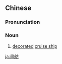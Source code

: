 {{also|画舫}}
==Chinese==
{{zh-forms|s=画舫}}

===Pronunciation===
{{zh-pron
|m=huàfǎng
|cat=n
}}

===Noun===
{{zh-noun}}

# [[decorated]] [[cruise ship]]

[[ja:畫舫]]
